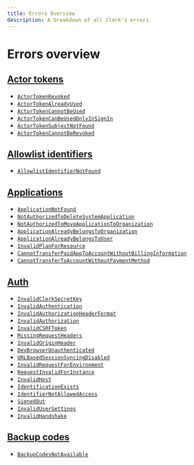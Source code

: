 ```yaml
---
title: Errors Overview
description: A breakdown of all Clerk's errors.
---
```


# Errors overview

## [Actor tokens](/docs/errors/actor-tokens)

* [`ActorTokenRevoked`](/docs/errors/actor-tokens#actor-token-revoked)
* [`ActorTokenAlreadyUsed`](/docs/errors/actor-tokens#actor-token-already-used)
* [`ActorTokenCannotBeUsed`](/docs/errors/actor-tokens#actor-token-cannot-be-used)
* [`ActorTokenCanBeUsedOnlyInSignIn`](/docs/errors/actor-tokens#actor-token-can-be-used-only-in-sign-in)
* [`ActorTokenSubjectNotFound`](/docs/errors/actor-tokens#actor-token-subject-not-found)
* [`ActorTokenCannotBeRevoked`](/docs/errors/actor-tokens#actor-token-cannot-be-revoked)

## [Allowlist identifiers](/docs/errors/allowlist-identifiers)

* [`AllowlistIdentifierNotFound`](/docs/errors/allowlist-identifiers#resource-not-found-code)

## [Applications](/docs/errors/applications)

* [`ApplicationNotFound`](/docs/errors/applications#application-not-found)
* [`NotAuthorizedToDeleteSystemApplication`](/docs/errors/applications#not-authorized-to-delete-system-application)
* [`NotAuthorizedToMoveApplicationToOrganization`](/docs/errors/applications#not-authorized-to-move-application-to-organization)
* [`ApplicationAlreadyBelongsToOrganization`](/docs/errors/applications#application-already-belongs-to-organization)
* [`ApplicationAlreadyBelongsToUser`](/docs/errors/applications#application-already-belongs-to-user)
* [`InvalidPlanForResource`](/docs/errors/applications#invalid-plan-for-resource)
* [`CannotTransferPaidAppToAccountWithoutBillingInformation`](/docs/errors/applications#cannot-transfer-paid-app-to-account-without-billing-information)
* [`CannotTransferToAccountWithoutPaymentMethod`](/docs/errors/applications#cannot-transfer-to-account-without-payment-method)

## [Auth](/docs/errors/auth)

* [`InvalidClerkSecretKey`](/docs/errors/auth#invalid-clerk-secret-key)
* [`InvalidAuthentication`](/docs/errors/auth#invalid-authentication)
* [`InvalidAuthorizationHeaderFormat`](/docs/errors/auth#invalid-authorization-header-format)
* [`InvalidAuthorization`](/docs/errors/auth#invalid-authorization)
* [`InvalidCSRFToken`](/docs/errors/auth#invalid-csrf-token)
* [`MissingRequestHeaders`](/docs/errors/auth#missing-request-headers)
* [`InvalidOriginHeader`](/docs/errors/auth#invalid-origin-header)
* [`DevBrowserUnauthenticated`](/docs/errors/auth#dev-browser-unauthenticated)
* [`URLBasedSessionSyncingDisabled`](/docs/errors/auth#url-based-session-syncing-disabled)
* [`InvalidRequestForEnvironment`](/docs/errors/auth#invalid-request-for-environment)
* [`RequestInvalidForInstance`](/docs/errors/auth#request-invalid-for-instance)
* [`InvalidHost`](/docs/errors/auth#invalid-host)
* [`IdentificationExists`](/docs/errors/auth#identification-exists)
* [`IdentifierNotAllowedAccess`](/docs/errors/auth#identifier-not-allowed-access)
* [`SignedOut`](/docs/errors/auth#signed-out)
* [`InvalidUserSettings`](/docs/errors/auth#invalid-user-settings)
* [`InvalidHandshake`](/docs/errors/auth#invalid-handshake)

## [Backup codes](/docs/errors/backup-codes)

* [`BackupCodesNotAvailable`](/docs/errors/backup-codes#backup-codes-not-available)

